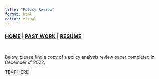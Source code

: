 ```yaml
---
title: "Policy Review"
format: html
editor: visual
---
```


### [HOME](https://syoshiro.github.io/web-portfolio/Index) \| [PAST WORK](https://syoshiro.github.io/web-portfolio/Past%20Work) \| [RESUME](https://github.com/syoshiro/web-portfolio/blob/main/Sarina%20Oshiro%20Resume%202024.pdf)  

\

Below, please find a copy of a policy analysis review paper completed in December of 2022.

TEXT HERE
